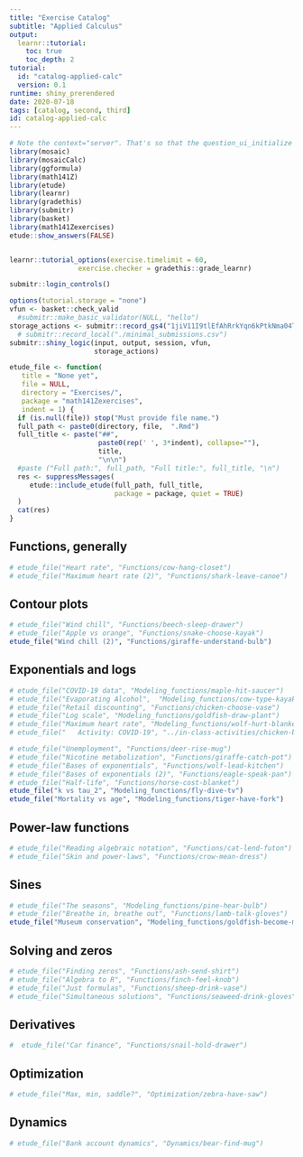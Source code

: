 ```yaml
---
title: "Exercise Catalog"
subtitle: "Applied Calculus"
output:
  learnr::tutorial:
    toc: true
    toc_depth: 2
tutorial:
  id: "catalog-applied-calc"
  version: 0.1
runtime: shiny_prerendered
date: 2020-07-18
tags: [catalog, second, third]
id: catalog-applied-calc
---
```


```r
# Note the context="server". That's so that the question_ui_initialize methods from etude will be registered.
library(mosaic)
library(mosaicCalc)
library(ggformula)
library(math141Z)
library(etude)
library(learnr)
library(gradethis)
library(submitr)
library(basket)
library(math141Zexercises)
etude::show_answers(FALSE)


learnr::tutorial_options(exercise.timelimit = 60,
                 exercise.checker = gradethis::grade_learnr)
```

```r
submitr::login_controls()
```

```r
options(tutorial.storage = "none")
vfun <- basket::check_valid
  #submitr::make_basic_validator(NULL, "hello")
storage_actions <- submitr::record_gs4("1jiV11I9tlEfAhRrkYqn6kPtkNma04TEpSCk-XMSuIRM", "statprep.annie@gmail.com", vfun)
  # submitr::record_local("./minimal_submissions.csv")
submitr::shiny_logic(input, output, session, vfun,
                     storage_actions)
```

```r
etude_file <- function(
   title = "None yet",
   file = NULL,
   directory = "Exercises/",
   package = "math141Zexercises",
   indent = 1) {
  if (is.null(file)) stop("Must provide file name.")
  full_path <- paste0(directory, file,  ".Rmd")
  full_title <- paste("##", 
                      paste0(rep(' ', 3*indent), collapse=""),
                      title,
                      "\n\n")
  #paste ("Full path:", full_path, "Full title:", full_title, "\n")
  res <- suppressMessages(
     etude::include_etude(full_path, full_title,  
                          package = package, quiet = TRUE)
  )
  cat(res)
}
```

## Functions, generally

```r
# etude_file("Heart rate", "Functions/cow-hang-closet")
# etude_file("Maximum heart rate (2)", "Functions/shark-leave-canoe")
```

## Contour plots

```r
# etude_file("Wind chill", "Functions/beech-sleep-drawer")
# etude_file("Apple vs orange", "Functions/snake-choose-kayak")
etude_file("Wind chill (2)", "Functions/giraffe-understand-bulb")
```


## Exponentials and logs


```r
# etude_file("COVID-19 data", "Modeling_functions/maple-hit-saucer")
# etude_file("Evaporating Alcohol",  "Modeling_functions/cow-type-kayak")
# etude_file("Retail discounting", "Functions/chicken-choose-vase")
# etude_file("Log scale", "Modeling_functions/goldfish-draw-plant")
# etude_file("Maximum heart rate", "Modeling_functions/wolf-hurt-blanket")
# etude_file("   Activity: COVID-19", "../in-class-activities/chicken-buy-shoe")

# etude_file("Unemployment", "Functions/deer-rise-mug")
# etude_file("Nicotine metabolization", "Functions/giraffe-catch-pot")
# etude_file("Bases of exponentials", "Functions/wolf-lead-kitchen")
# etude_file("Bases of exponentials (2)", "Functions/eagle-speak-pan")
# etude_file("Half-life", "Functions/horse-cost-blanket")
etude_file("k vs tau_2", "Modeling_functions/fly-dive-tv")
etude_file("Mortality vs age", "Modeling_functions/tiger-have-fork")

```

## Power-law functions

```r
# etude_file("Reading algebraic notation", "Functions/cat-lend-futon")
# etude_file("Skin and power-laws", "Functions/crow-mean-dress")
```


## Sines

```r
# etude_file("The seasons", "Modeling_functions/pine-hear-bulb")
# etude_file("Breathe in, breathe out", "Functions/lamb-talk-gloves")
etude_file("Museum conservation", "Modeling_functions/goldfish-become-magnet")
```

## Solving and zeros

```r
# etude_file("Finding zeros", "Functions/ash-send-shirt")
# etude_file("Algebra to R", "Functions/finch-feel-knob")
# etude_file("Just formulas", "Functions/sheep-drink-vase")
# etude_file("Simultaneous solutions", "Functions/seaweed-drink-gloves")
```



## Derivatives

```r
#  etude_file("Car finance", "Functions/snail-hold-drawer")
```

## Optimization

```r
# etude_file("Max, min, saddle?", "Optimization/zebra-have-saw")
```

## Dynamics

```r
# etude_file("Bank account dynamics", "Dynamics/bear-find-mug")
```
